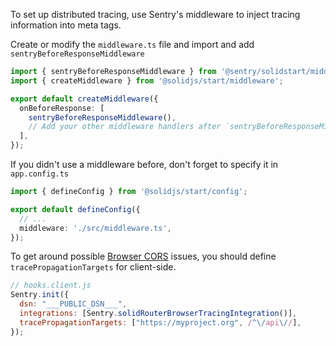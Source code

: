 To set up distributed tracing, use Sentry's middleware to inject tracing information into meta tags.

Create or modify the `middleware.ts` file and import and add `sentryBeforeResponseMiddleware`

```typescript {filename: middleware.ts}
import { sentryBeforeResponseMiddleware } from '@sentry/solidstart/middleware';
import { createMiddleware } from '@solidjs/start/middleware';

export default createMiddleware({
  onBeforeResponse: [
    sentryBeforeResponseMiddleware(),
    // Add your other middleware handlers after `sentryBeforeResponseMiddleware`
  ],
});
````

If you didn't use a middleware before, don't forget to specify it in `app.config.ts`

```typescript {filename: app.config.ts}
import { defineConfig } from '@solidjs/start/config';

export default defineConfig({
  // ...
  middleware: './src/middleware.ts',
});
```

To get around possible [Browser CORS](https://developer.mozilla.org/en-US/docs/Web/HTTP/CORS) issues, you should define `tracePropagationTargets` for client-side.

```javascript
// hooks.client.js
Sentry.init({
  dsn: "___PUBLIC_DSN___",
  integrations: [Sentry.solidRouterBrowserTracingIntegration()],
  tracePropagationTargets: ["https://myproject.org", /^\/api\//],
});
```
